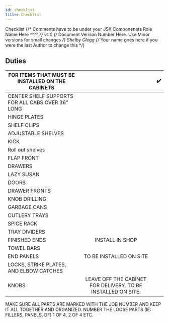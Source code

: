 ---
id: checklist
title: Checklist
---

<span class="badge badge--primary">Checklist</span>
{/* Comments have to be under your JSX Componenets
    Role Name Here ^^^^ */}
<span class="badge badge--secondary">v1.0</span>
{/* Document Verison Number Here. Use Minor versions for small changes */}
<span class="badge badge--success">Shelby Glegg</span>
{/* Your name goes here if you were the last Author to change this */}

## Duties  

|  FOR ITEMS THAT MUST BE INSTALLED ON THE CABINETS       |          |  :heavy_check_mark:   |
| ------------- | :-----------: | -----: |
| CENTER SHELF SUPPORTS FOR ALL CABS OVER 36" LONG |  |  |
| HINGE PLATES |  |  |
|SHELF CLIPS |  |  |
|ADJUSTABLE SHELVES |  |  |
|KICK |  |  |
|Roll out shelves  |  |  |
|FLAP FRONT |  |  |
|DRAWERS |  |  |
|LAZY SUSAN |  |  |
|DOORS |  |  |
|DRAWER FRONTS |  |  |
|KNOB DRILLING |  |  |
|GARBAGE CANS |  |  |
|CUTLERY TRAYS |  |  |
|SPICE RACK |  |  |
|TRAY DIVIDERS |  |  |
|FINISHED ENDS | INSTALL IN SHOP  |  |
|TOWEL BARS |  |  |
|END PANELS | TO BE INSTALLED ON SITE  |  |
|LOCKS, STRIKE PLATES, AND ELBOW CATCHES |  |  | |
|KNOBS | LEAVE OFF THE CABINET FOR DELIVERY. TO BE INSTALLED ON SITE.  |  |
   
MAKE SURE ALL PARTS ARE MARKED WITH THE JOB NUMBER AND KEEP IT ALL TOGETHER AND ORGANIZED.    NUMBER THE LOOSE PARTS (IE: FILLERS, PANELS, DF) 1 OF 4, 2 OF 4 ETC. 